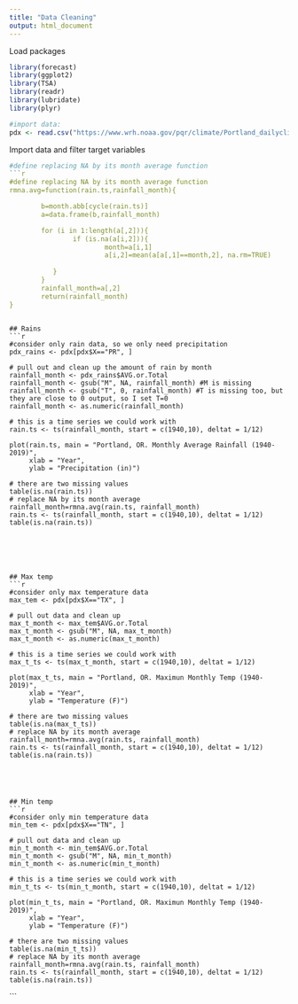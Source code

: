 ```yaml
---
title: "Data Cleaning"
output: html_document
---
```


Load packages
```r
library(forecast) 
library(ggplot2)
library(TSA)
library(readr)
library(lubridate)
library(plyr)

#import data:
pdx <- read.csv("https://www.wrh.noaa.gov/pqr/climate/Portland_dailyclimatedata.csv", skip = 6) #skip 6 rows before taking the first row as variable name
```


Import data and filter target variables
```r
#define replacing NA by its month average function
```r
#define replacing NA by its month average function
rmna.avg=function(rain.ts,rainfall_month){

        b=month.abb[cycle(rain.ts)]
        a=data.frame(b,rainfall_month)

        for (i in 1:length(a[,2])){
                if (is.na(a[i,2])){
                        month=a[i,1]
                        a[i,2]=mean(a[a[,1]==month,2], na.rm=TRUE)
        
           }
        }
        rainfall_month=a[,2]
        return(rainfall_month)
}

```
```

## Rains
```r
#consider only rain data, so we only need precipitation
pdx_rains <- pdx[pdx$X=="PR", ]

# pull out and clean up the amount of rain by month
rainfall_month <- pdx_rains$AVG.or.Total
rainfall_month <- gsub("M", NA, rainfall_month) #M is missing
rainfall_month <- gsub("T", 0, rainfall_month) #T is missing too, but they are close to 0 output, so I set T=0
rainfall_month <- as.numeric(rainfall_month)

# this is a time series we could work with
rain.ts <- ts(rainfall_month, start = c(1940,10), deltat = 1/12)

plot(rain.ts, main = "Portland, OR. Monthly Average Rainfall (1940-2019)",
     xlab = "Year",
     ylab = "Precipitation (in)")

# there are two missing values
table(is.na(rain.ts))
# replace NA by its month average 
rainfall_month=rmna.avg(rain.ts, rainfall_month)
rain.ts <- ts(rainfall_month, start = c(1940,10), deltat = 1/12)
table(is.na(rain.ts))

```
```





## Max temp
```r
#consider only max temperature data
max_tem <- pdx[pdx$X=="TX", ]

# pull out data and clean up 
max_t_month <- max_tem$AVG.or.Total
max_t_month <- gsub("M", NA, max_t_month)
max_t_month <- as.numeric(max_t_month)

# this is a time series we could work with
max_t_ts <- ts(max_t_month, start = c(1940,10), deltat = 1/12)

plot(max_t_ts, main = "Portland, OR. Maximun Monthly Temp (1940-2019)",
     xlab = "Year",
     ylab = "Temperature (F)")

# there are two missing values
table(is.na(max_t_ts))
# replace NA by its month average 
rainfall_month=rmna.avg(rain.ts, rainfall_month)
rain.ts <- ts(rainfall_month, start = c(1940,10), deltat = 1/12)
table(is.na(rain.ts))

```
```




## Min temp
```r
#consider only min temperature data
min_tem <- pdx[pdx$X=="TN", ]

# pull out data and clean up 
min_t_month <- min_tem$AVG.or.Total
min_t_month <- gsub("M", NA, min_t_month)
min_t_month <- as.numeric(min_t_month)

# this is a time series we could work with
min_t_ts <- ts(min_t_month, start = c(1940,10), deltat = 1/12)

plot(min_t_ts, main = "Portland, OR. Maximun Monthly Temp (1940-2019)",
     xlab = "Year",
     ylab = "Temperature (F)")

# there are two missing values
table(is.na(min_t_ts))
# replace NA by its month average 
rainfall_month=rmna.avg(rain.ts, rainfall_month)
rain.ts <- ts(rainfall_month, start = c(1940,10), deltat = 1/12)
table(is.na(rain.ts))

```
```

